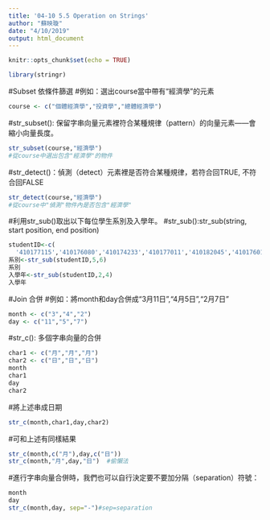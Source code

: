 ```yaml
---
title: '04-10 5.5 Operation on Strings'
author: "蘇映璇"
date: "4/10/2019"
output: html_document
---
```


```r
knitr::opts_chunk$set(echo = TRUE)
```

```r
library(stringr)
```
#Subset 依條件篩選
#例如：選出course當中帶有“經濟學”的元素
```r
course <- c("個體經濟學","投資學","總體經濟學")
```
#str_subset(): 保留字串向量元素裡符合某種規律（pattern）的向量元素——會縮小向量長度。
```r
str_subset(course,"經濟學")
#從course中選出包含"經濟學"的物件
```
#str_detect()：偵測（detect）元素裡是否符合某種規律，若符合回TRUE, 不符合回FALSE
```r
str_detect(course,"經濟學")
#從course中"偵測"物件內是否包含"經濟學"
```
#利用str_sub()取出以下每位學生系別及入學年。
#str_sub():str_sub(string, start position, end position)
```r
studentID<-c(
  '410177115','410176080','410174233','410177011','410182045','410176014')
系別<-str_sub(studentID,5,6)
系別
入學年<-str_sub(studentID,2,4)
入學年
```

#Join 合併
#例如：將month和day合併成“3月11日”,“4月5日”,“2月7日”
```r
month <- c("3","4","2")
day <- c("11","5","7")
```
#str_c(): 多個字串向量的合併
```r
char1 <- c("月","月","月")
char2 <- c("日","日","日")
month
char1
day 
char2
```
#將上述串成日期
```r
str_c(month,char1,day,char2)
```

#可和上述有同樣結果
```r
str_c(month,c("月"),day,c("日"))
str_c(month,"月",day,"日")  #偷懶法
```
#進行字串向量合併時，我們也可以自行決定要不要加分隔（separation）符號：
```r
month
day
str_c(month,day, sep="-")#sep=separation
```

